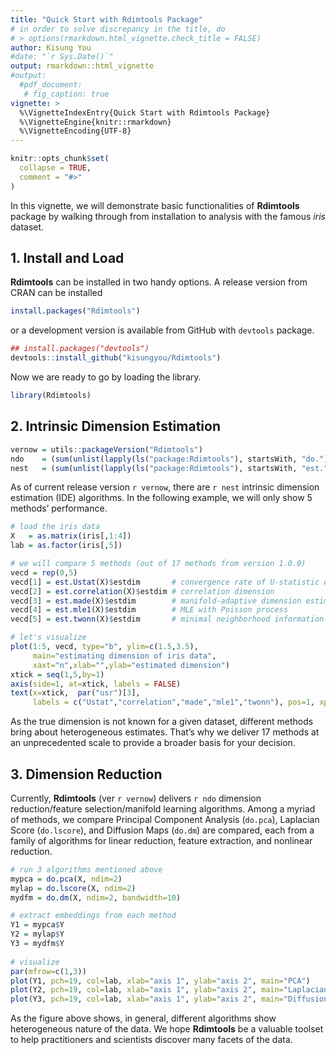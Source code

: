 ```yaml
---
title: "Quick Start with Rdimtools Package"
# in order to solve discrepancy in the title, do
# > options(rmarkdown.html_vignette.check_title = FALSE)
author: Kisung You
#date: "`r Sys.Date()`"
output: rmarkdown::html_vignette
#output:
  #pdf_document:
   # fig_caption: true
vignette: >
  %\VignetteIndexEntry{Quick Start with Rdimtools Package}
  %\VignetteEngine{knitr::rmarkdown}
  %\VignetteEncoding{UTF-8}
---
```


```r
knitr::opts_chunk$set(
  collapse = TRUE,
  comment = "#>"
)
```

In this vignette, we will demonstrate basic functionalities of **Rdimtools** package by walking through from installation to analysis with the famous *iris* dataset. 


## 1. Install and Load

**Rdimtools** can be installed in two handy options. A release version from CRAN can be installed
```r
install.packages("Rdimtools")
```
or a development version is available from GitHub with `devtools` package.
```r
## install.packages("devtools")
devtools::install_github("kisungyou/Rdimtools")
```

Now we are ready to go by loading the library.
```r
library(Rdimtools)
```

## 2. Intrinsic Dimension Estimation


```r
vernow = utils::packageVersion("Rdimtools")
ndo    = (sum(unlist(lapply(ls("package:Rdimtools"), startsWith, "do."))))
nest   = (sum(unlist(lapply(ls("package:Rdimtools"), startsWith, "est."))))
```

As of current release version `r vernow`, there are `r nest` intrinsic dimension estimation (IDE) algorithms. In the following example, we will only show 5 methods' performance.


```r
# load the iris data
X   = as.matrix(iris[,1:4])
lab = as.factor(iris[,5])

# we will compare 5 methods (out of 17 methods from version 1.0.0)
vecd = rep(0,5)
vecd[1] = est.Ustat(X)$estdim       # convergence rate of U-statistic on manifold
vecd[2] = est.correlation(X)$estdim # correlation dimension
vecd[3] = est.made(X)$estdim        # manifold-adaptive dimension estimation
vecd[4] = est.mle1(X)$estdim        # MLE with Poisson process
vecd[5] = est.twonn(X)$estdim       # minimal neighborhood information

# let's visualize
plot(1:5, vecd, type="b", ylim=c(1.5,3.5), 
     main="estimating dimension of iris data",
     xaxt="n",xlab="",ylab="estimated dimension")
xtick = seq(1,5,by=1)
axis(side=1, at=xtick, labels = FALSE)
text(x=xtick,  par("usr")[3], 
     labels = c("Ustat","correlation","made","mle1","twonn"), pos=1, xpd = TRUE)
```

As the true dimension is not known for a given dataset, different methods bring about heterogeneous estimates. That's why we deliver 17 methods at an unprecedented scale to provide a broader basis for your decision.

## 3. Dimension Reduction

Currently, **Rdimtools** (ver `r vernow`) delivers `r ndo` dimension reduction/feature selection/manifold learning algorithms. Among a myriad of methods, we compare Principal Component Analysis (`do.pca`), Laplacian Score (`do.lscore`), and Diffusion Maps (`do.dm`) are compared, each from a family of algorithms for linear reduction, feature extraction, and nonlinear reduction.

```r
# run 3 algorithms mentioned above
mypca = do.pca(X, ndim=2)
mylap = do.lscore(X, ndim=2)
mydfm = do.dm(X, ndim=2, bandwidth=10)

# extract embeddings from each method
Y1 = mypca$Y
Y2 = mylap$Y
Y3 = mydfm$Y
  
# visualize
par(mfrow=c(1,3))
plot(Y1, pch=19, col=lab, xlab="axis 1", ylab="axis 2", main="PCA")
plot(Y2, pch=19, col=lab, xlab="axis 1", ylab="axis 2", main="Laplacian Score")
plot(Y3, pch=19, col=lab, xlab="axis 1", ylab="axis 2", main="Diffusion Maps")
```

As the figure above shows, in general, different algorithms show heterogeneous nature of the data. We hope **Rdimtools** be a valuable toolset to help practitioners and scientists discover many facets of the data.
